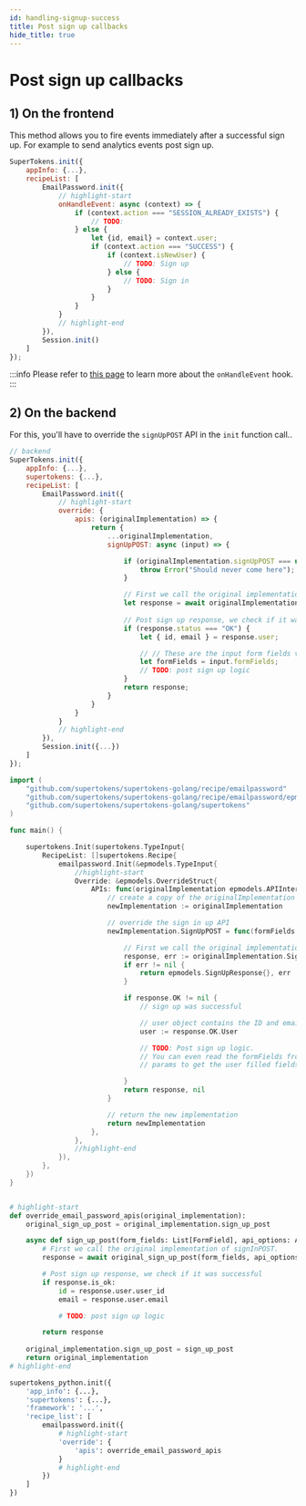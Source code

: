 ```yaml
---
id: handling-signup-success
title: Post sign up callbacks
hide_title: true
---
```



# Post sign up callbacks

## 1) On the frontend

This method allows you to fire events immediately after a successful sign up. For example to send analytics events post sign up.

<FrontendSDKTabs>
<TabItem value="reactjs">

```jsx
SuperTokens.init({
    appInfo: {...},
    recipeList: [
        EmailPassword.init({
            // highlight-start
            onHandleEvent: async (context) => {
                if (context.action === "SESSION_ALREADY_EXISTS") {
                    // TODO:
                } else {
                    let {id, email} = context.user;
                    if (context.action === "SUCCESS") {
                        if (context.isNewUser) {
                            // TODO: Sign up
                        } else {
                            // TODO: Sign in
                        }
                    }
                }
            }
            // highlight-end
        }),
        Session.init()
    ]
});
```

:::info
Please refer to [this page](../advanced-customizations/frontend-hooks/handle-event) to learn more about the `onHandleEvent` hook.
:::

</TabItem>
</FrontendSDKTabs>


## 2) On the backend

For this, you'll have to override the `signUpPOST` API in the `init` function call..

<BackendSDKTabs>
<TabItem value="nodejs">

```jsx
// backend
SuperTokens.init({
    appInfo: {...},
    supertokens: {...},
    recipeList: [
        EmailPassword.init({
            // highlight-start
            override: {
                apis: (originalImplementation) => {
                    return {
                        ...originalImplementation,
                        signUpPOST: async (input) => {

                            if (originalImplementation.signUpPOST === undefined) {
                                throw Error("Should never come here");
                            }

                            // First we call the original implementation of signUpPOST.
                            let response = await originalImplementation.signUpPOST(input);
                            
                            // Post sign up response, we check if it was successful
                            if (response.status === "OK") {
                                let { id, email } = response.user;

                                // // These are the input form fields values that the user used while signing up
                                let formFields = input.formFields;
                                // TODO: post sign up logic
                            }
                            return response;
                        }
                    }
                }
            }
            // highlight-end
        }),
        Session.init({...})
    ]
});
```
</TabItem>
<TabItem value="go">

```go
import (
	"github.com/supertokens/supertokens-golang/recipe/emailpassword"
	"github.com/supertokens/supertokens-golang/recipe/emailpassword/epmodels"
	"github.com/supertokens/supertokens-golang/supertokens"
)

func main() {

	supertokens.Init(supertokens.TypeInput{
		RecipeList: []supertokens.Recipe{
			emailpassword.Init(&epmodels.TypeInput{
				//highlight-start
				Override: &epmodels.OverrideStruct{
					APIs: func(originalImplementation epmodels.APIInterface) epmodels.APIInterface {
						// create a copy of the originalImplementation
						newImplementation := originalImplementation

						// override the sign in up API
						newImplementation.SignUpPOST = func(formFields []epmodels.TypeFormField, options epmodels.APIOptions) (epmodels.SignUpResponse, error) {

							// First we call the original implementation of SignInUpPOST.
							response, err := originalImplementation.SignUpPOST(formFields, options)
							if err != nil {
								return epmodels.SignUpResponse{}, err
							}

							if response.OK != nil {
								// sign up was successful

								// user object contains the ID and email
								user := response.OK.User

							    // TODO: Post sign up logic.
								// You can even read the formFields from the input
								// params to get the user filled fields.

							}
							return response, nil
						}

						// return the new implementation
						return newImplementation
					},
				},
				//highlight-end
			}),
		},
	})
}
```

</TabItem>
<TabItem value="python">

```python

# highlight-start
def override_email_password_apis(original_implementation):
	original_sign_up_post = original_implementation.sign_up_post

	async def sign_up_post(form_fields: List[FormField], api_options: APIOptions):
		# First we call the original implementation of signInPOST.
		response = await original_sign_up_post(form_fields, api_options)

        # Post sign up response, we check if it was successful
        if response.is_ok:
            id = response.user.user_id
            email = response.user.email

            # TODO: post sign up logic

        return response
	
	original_implementation.sign_up_post = sign_up_post
	return original_implementation
# highlight-end

supertokens_python.init({
    'app_info': {...},
    'supertokens': {...},
	'framework': '...',
    'recipe_list': [
        emailpassword.init({
            # highlight-start
            'override': {
                'apis': override_email_password_apis
            }
            # highlight-end
        })
    ]
})
```

</TabItem>
</BackendSDKTabs>